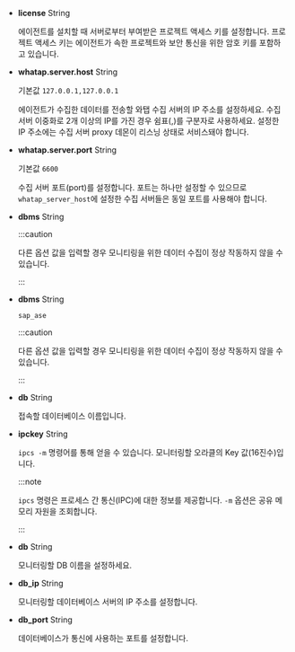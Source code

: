 * **license** <span class='type'>String</span>

  에이전트를 설치할 때 서버로부터 부여받은 프로젝트 액세스 키를 설정합니다. 프로젝트 액세스 키는 에이전트가 속한 프로젝트와 보안 통신을 위한 암호 키를 포함하고 있습니다.

* **whatap.server.host** <span class='type'>String</span>

  기본값 `127.0.0.1,127.0.0.1`

  에이전트가 수집한 데이터를 전송할 와탭 수집 서버의 IP 주소를 설정하세요. 수집 서버 이중화로 2개 이상의 IP를 가진 경우 쉼표(,)를 구분자로 사용하세요. 설정한 IP 주소에는 수집 서버 proxy 데몬이 리스닝 상태로 서비스돼야 합니다.

<Xclude product="oracle-pro,sapase">

* **whatap.server.port** <span class='type'>String</span>

  기본값 `6600`

  수집 서버 포트(port)를 설정합니다. 포트는 하나만 설정할 수 있으므로 `whatap_server_host`에 설정한 수집 서버들은 동일 포트를 사용해야 합니다.

* **dbms** <span class='type'>String</span>
  
  <p><CurProd/></p>

  :::caution

  다른 옵션 값을 입력할 경우 모니티링을 위한 데이터 수집이 정상 작동하지 않을 수 있습니다.

  :::

</Xclude>

<InDoc product="sapase">

* **dbms** <span class='type'>String</span>
  
  `sap_ase`

  :::caution

  다른 옵션 값을 입력할 경우 모니티링을 위한 데이터 수집이 정상 작동하지 않을 수 있습니다.

  :::

</InDoc>

<InDoc product="oracle,postgresql,mssql,altibase,tibero,db2,sapase">

* **db** <span class='type'>String</span>

  접속할 데이터베이스 이름입니다.

</InDoc>

<InDoc product="oracle-pro">

* **ipckey** <span class='type'>String</span>

  `ipcs -m` 명령어를 통해 얻을 수 있습니다. 모니터링할 오라클의 Key 값(16진수)입니다.

  :::note

  `ipcs` 명령은 프로세스 간 통신(IPC)에 대한 정보를 제공합니다. `-m` 옵션은 공유 메모리 자원을 조회합니다.

  :::

</InDoc>

<InDoc product='cubrid'>

* **db** <span class='type'>String</span>

  모니터링할 DB 이름을 설정하세요.

</InDoc>

<Xclude product="oracle-pro">

* **db_ip** <span class='type'>String</span>

  모니터링할 데이터베이스 서버의 IP 주소를 설정합니다.

</Xclude>

<Xclude product='cubrid,oracle-pro'>

* **db_port** <span class='type'>String</span>

  데이터베이스가 통신에 사용하는 포트를 설정합니다.

</Xclude>